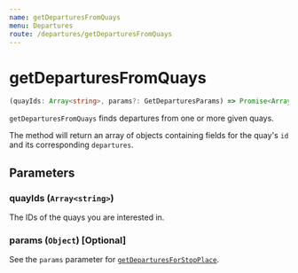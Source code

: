 ```yaml
---
name: getDeparturesFromQuays
menu: Departures
route: /departures/getDeparturesFromQuays
---
```


# getDeparturesFromQuays

```typescript
(quayIds: Array<string>, params?: GetDeparturesParams) => Promise<Array<{ id: string, departures: Departure[] } | undefined>>
```

`getDeparturesFromQuays` finds departures from one or more given quays.

The method will return an array of objects containing fields for the quay's `id` and its corresponding `departures`.

## Parameters

### quayIds (`Array<string>`)
The IDs of the quays you are interested in.

### params (`Object`) [Optional]

See the `params` parameter for [`getDeparturesForStopPlace`](/departures/getDeparturesFromStopPlace#params-object-optional).
